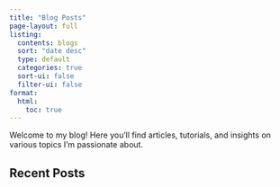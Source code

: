 ```yaml
---
title: "Blog Posts"
page-layout: full
listing:
  contents: blogs
  sort: "date desc"
  type: default
  categories: true
  sort-ui: false
  filter-ui: false
format:
  html:
    toc: true
---
```


Welcome to my blog! Here you'll find articles, tutorials, and insights on various topics I'm passionate about.

## Recent Posts

<!-- The listing will automatically populate here -->
